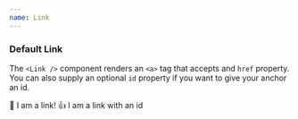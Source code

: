 ```yaml
---
name: Link
---
```



### Default Link

The `<Link />` component renders an `<a>` tag that accepts and `href` property. You can also supply an optional `id` property if you want to give your anchor an id.

<Playground>
  <Link href="https://looker.com">👋 I am a link!</Link>
  <Link href="https://looker.com" id="thumbs-up">
    👍 I am a link with an id
  </Link>
</Playground>
